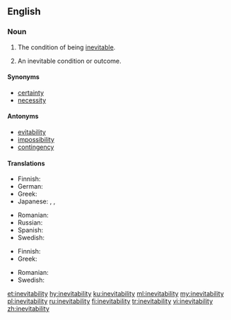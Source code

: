 ==English==

===Noun===
{{en-noun|~|inevitabilities}}

# {{context|uncountable|lang=en}} The condition of being [[inevitable]].
# {{context|countable|lang=en}} An inevitable condition or outcome.

====Synonyms====
* [[certainty]]
* [[necessity]]

====Antonyms====
* [[evitability]]
* [[impossibility]]
* [[contingency]]

====Translations====
{{trans-top|the condition of being inevitable}}
* Finnish: {{t+|fi|väistämättömyys}}
* German: {{t|de|Unvermeidlichkeit}}
* Greek: {{t+|el|αναπόφευκτο|n}}
* Japanese: {{t|ja|不可避|tr=fukahi}}, {{t+|ja|必然|tr=hitsuzen}}, {{t|ja|必然性|tr=hitsuzensei}}
{{trans-mid}}
* Romanian: {{t+|ro|inevitabilitate}}
* Russian: {{t+|ru|неизбе́жность|f}}
* Spanish: {{t|es|inevitabilidad}}
* Swedish: {{t|sv|oundviklighet|c}}
{{trans-bottom}}

{{trans-top|an inevitable condition or outcome}}
* Finnish: {{t+|fi|väistämättömyys}}
* Greek: {{t+|el|αναπόφευκτο|n}}
{{trans-mid}}
* Romanian: {{t+|ro|inevitabilitate|f}}
* Swedish: {{t|sv|oundviklighet|c}}
{{trans-bottom}}

[[et:inevitability]]
[[hy:inevitability]]
[[ku:inevitability]]
[[ml:inevitability]]
[[my:inevitability]]
[[pl:inevitability]]
[[ru:inevitability]]
[[fi:inevitability]]
[[tr:inevitability]]
[[vi:inevitability]]
[[zh:inevitability]]